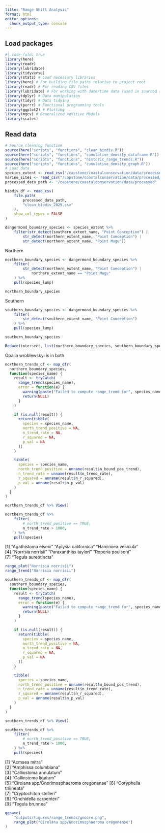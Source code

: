 ```yaml
---
title: "Range Shift Analysis"
format: html
editor_options: 
  chunk_output_type: console
---
```


## Load packages
```r
#| code-fold: true
library(here)
library(readr)
library(lubridate)
library(tidyverse)
library(stats) # Load necessary libraries
library(here) # For building file paths relative to project root
library(readr) # For reading CSV files
library(lubridate) # For working with date/time data (used in sourced scripts)
library(dplyr) # Data manipulation
library(tidyr) # Data tidying
library(purrr) # Functional programming tools
library(ggplot2) # Plotting
library(mgcv) # Generalized Additive Models
library(scales)
```

## Read data
```r
# Source cleaning function
source(here("scripts", "functions", "clean_biodiv.R"))
source(here("scripts", "functions", "cumulative_density_dataframe.R"))
source(here("scripts", "functions", "historic_range_trends.R"))
source(here("scripts", "functions", "cumulative_density_graph.R"))
# Load data
species_extent <- read_csv("/capstone/coastalconservation/data/processed/species_extent.csv")
marine_sites <- read_csv("/capstone/coastalconservation/data/processed/marine_site_segments.csv") # Load processed datasets
processed_data_path <- "/capstone/coastalconservation/data/processed"

biodiv_df <- read_csv(
    file.path(
        processed_data_path,
        "clean_biodiv_2025.csv"
    ),
    show_col_types = FALSE
)
```


```r
dangermond_boundary_species <- species_extent %>%
    filter(str_detect(southern_extent_name, "Point Conception") |
        str_detect(northern_extent_name, "Point Conception") |
        str_detect(northern_extent_name, "Point Mugu"))
```

Northern
```r
northern_boundary_species <- dangermond_boundary_species %>%
    filter(
        str_detect(northern_extent_name, "Point Conception") |
            northern_extent_name == "Point Mugu"
    ) %>%
    pull(species_lump)
```

```r
northern_boundary_species
```

Southern
```r
southern_boundary_species <- dangermond_boundary_species %>%
    filter(
        str_detect(southern_extent_name, "Point Conception")
    ) %>%
    pull(species_lump)
```

```r
southern_boundary_species
```

```r
Reduce(intersect, list(northern_boundary_species, southern_boundary_species))
```

Opalia wroblewskyi is in both
```r
northern_trends_df <- map_dfr(
  northern_boundary_species,
  function(species_name) {
    result <- tryCatch(
      range_trend(species_name),
      error = function(e) {
        warning(paste("Failed to compute range_trend for", species_name, ":", e$message))
        return(NULL)
      }
    )

    if (is.null(result)) {
      return(tibble(
        species = species_name,
        north_trend_positive = NA,
        n_trend_rate = NA,
        r_squared = NA,
        p_val = NA
      ))
    }

    tibble(
      species = species_name,
      north_trend_positive = unname(result$n_bound_pos_trend),
      n_trend_rate = unname(result$n_trend_rate),
      r_squared = unname(result$n_r_squared),
      p_val = unname(result$n_p_val)
    )
  }
)

```

```r
northern_trends_df %>% View()
```

```r
northern_trends_df %>%
    filter(
        # north_trend_positive == TRUE,
        n_trend_rate > 1000,
    ) %>%
    pull(species)
```

[1] "Agathistoma eiseni"   "Aplysia californica"  "Haminoea vesicula"   
[4] "Norrisia norrisii"    "Paraxanthias taylori" "Roperia poulsoni"    
[7] "Tegula aureotincta"  

```r
range_plot("Norrisia norrisii")
range_trend("Norrisia norrisii")
```

```r
southern_trends_df <- map_dfr(
  southern_boundary_species,
  function(species_name) {
    result <- tryCatch(
      range_trend(species_name),
      error = function(e) {
        warning(paste("Failed to compute range_trend for", species_name, ":", e$message))
        return(NULL)
      }
    )

    if (is.null(result)) {
      return(tibble(
        species = species_name,
        north_trend_positive = NA,
        n_trend_rate = NA,
        r_squared = NA,
        p_val = NA
      ))
    }

    tibble(
      species = species_name,
      north_trend_positive = unname(result$n_bound_pos_trend),
      n_trend_rate = unname(result$n_trend_rate),
      r_squared = unname(result$n_r_squared),
      p_val = unname(result$n_p_val)
    )
  }
)
```

```r
southern_trends_df %>% View()
```

```r
southern_trends_df %>%
    filter(
        # north_trend_positive == TRUE,
        n_trend_rate > 1000,
    ) %>%
    pull(species)
```

[1] "Acmaea mitra"                            
[2] "Amphissa columbiana"                     
[3] "Calliostoma annulatum"                   
[4] "Calliostoma ligatum"                     
[5] "Cirolana spp/Gnorimosphaeroma oregonense"
[6] "Coryphella trilineata"                   
[7] "Cryptochiton stelleri"                   
[8] "Onchidella carpenteri"                   
[9] "Tegula brunnea"   


```r
ggsave(
    "outputs/figures/range_trends/gnoore.png",
    range_plot("Cirolana spp/Gnorimosphaeroma oregonense")
)
```
